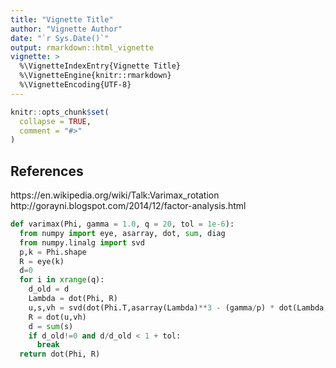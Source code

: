 ```yaml
---
title: "Vignette Title"
author: "Vignette Author"
date: "`r Sys.Date()`"
output: rmarkdown::html_vignette
vignette: >
  %\VignetteIndexEntry{Vignette Title}
  %\VignetteEngine{knitr::rmarkdown}
  %\VignetteEncoding{UTF-8}
---
```


```r
knitr::opts_chunk$set(
  collapse = TRUE,
  comment = "#>"
)
```

## References

https://en.wikipedia.org/wiki/Talk:Varimax_rotation 
http://gorayni.blogspot.com/2014/12/factor-analysis.html

```python
def varimax(Phi, gamma = 1.0, q = 20, tol = 1e-6):
  from numpy import eye, asarray, dot, sum, diag
  from numpy.linalg import svd
  p,k = Phi.shape
  R = eye(k)
  d=0
  for i in xrange(q):
    d_old = d
    Lambda = dot(Phi, R)
    u,s,vh = svd(dot(Phi.T,asarray(Lambda)**3 - (gamma/p) * dot(Lambda, diag(diag(dot(Lambda.T,Lambda))))))
    R = dot(u,vh)
    d = sum(s)
    if d_old!=0 and d/d_old < 1 + tol:
      break
  return dot(Phi, R)
```

